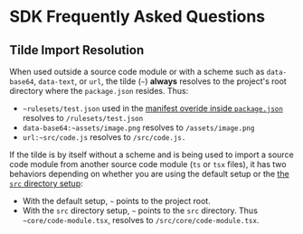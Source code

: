 # SDK Frequently Asked Questions

## Tilde Import Resolution

When used outside a source code module or with a scheme such as `data-base64`, `data-text`, or `url`, the tilde (`~`) **always** resolves to the project's root directory where the `package.json` resides. Thus:

- `~rulesets/test.json` used in the [manifest overide inside `package.json`](/customization/manifest) resolves to `/rulesets/test.json`
- `data-base64:~assets/image.png` resolves to `/assets/image.png`
- `url:~src/code.js` resolves to `/src/code.js.`

If the tilde is by itself without a scheme and is being used to import a source code module from another source code module (`ts` or `tsx` files), it has two behaviors depending on whether you are using the default setup or the [the `src` directory setup](/customization/src):

- With the default setup, `~` points to the project root.
- With the `src` directory setup, `~` points to the `src` directory. Thus `~core/code-module.tsx`, resolves to `/src/core/code-module.tsx`.
